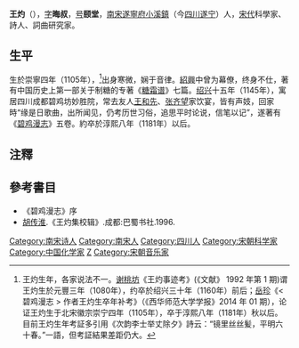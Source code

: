 '''王灼'''（{{bd|1105年||1160年|？|catIdx=W王}}），[[表字|字]]'''晦叔'''，[[号|号]]'''颐堂'''，[[南宋|南宋]][[遂寧府|遂寧府]][[小溪鎮|小溪鎮]]（今[[四川|四川]][[遂宁|遂宁]]）人，[[宋代|宋代]]科學家、詩人、詞曲研究家。

== 生平 ==
生於崇寧四年（1105年），<ref>王灼生年，各家说法不一。[[谢桃坊|谢桃坊]]《王灼事迹考》(《文献》 1992 年第 1 期)谓王灼生於元豐三年（1080年），约卒於绍兴三十年（1160年）前后；[[岳珍|岳珍]]《< 碧鸡漫志 > 作者王灼生卒年补考》（《西华师范大学学报》2014 年 01 期），论证王灼生于北宋徽宗崇宁四年（1105年），卒于淳熙八年（1181年）秋以后。目前王灼生年考証多引用《次韵李士举丈除夕》詩云：“镜里丝丝髪，平明六十春。”一語，但考証結果差距仍大。</ref>出身寒微，娴于音律。[[紹興_(南宋)|紹興]]中曾为幕僚，终身不仕，著有中国历史上第一部关于制糖的专著《[[糖霜谱|糖霜谱]]》七篇。[[紹興_(南宋)|绍兴]]十五年（1145年），寓居四川成都碧鸡坊妙胜院，常去友人[[王和先|王和先]]、[[张齐望|张齐望]]家饮宴，皆有声妓，回家時“缘是日歌曲，出所闻见，仍考历世习俗，追思平时论说，信笔以记”，遂著有《[[碧鸡漫志|碧鸡漫志]]》五卷。約卒於淳熙八年（1181年）以后。

==注釋==
{{reflist}}

==參考書目==
*《碧鸡漫志》序
* [[胡传淮|胡传淮]].《王灼集校辑》.成都:巴蜀书社.1996.
{{宋朝人物小作品}}

{{DEFAULTSORT:W}}
[[Category:南宋诗人|Category:南宋诗人]]
[[Category:南宋人|Category:南宋人]]
[[Category:四川人|Category:四川人]]
[[Category:宋朝科学家|Category:宋朝科学家]]
[[Category:中国化学家|Category:中国化学家]]
[[Category:王姓|Z]]
[[Category:宋朝音乐家|Category:宋朝音乐家]]